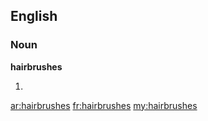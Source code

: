 ==English==

===Noun===
'''hairbrushes'''

# {{plural of|[[hairbrush]]}}

[[ar:hairbrushes]]
[[fr:hairbrushes]]
[[my:hairbrushes]]